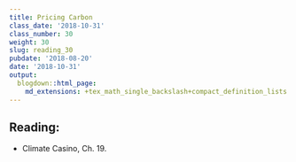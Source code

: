 ```yaml
---
title: Pricing Carbon
class_date: '2018-10-31'
class_number: 30
weight: 30
slug: reading_30
pubdate: '2018-08-20'
date: '2018-10-31'
output:
  blogdown::html_page:
    md_extensions: +tex_math_single_backslash+compact_definition_lists
---
```

## Reading:

* Climate Casino, Ch. 19.


